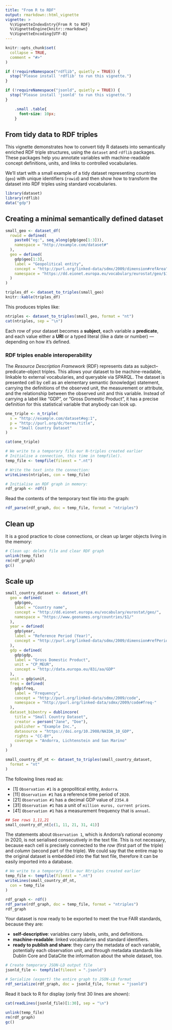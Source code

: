 ```yaml
---
title: "From R to RDF"
output: rmarkdown::html_vignette
vignette: >
  %\VignetteIndexEntry{From R to RDF}
  %\VignetteEngine{knitr::rmarkdown}
  %\VignetteEncoding{UTF-8}
---
```


```r
knitr::opts_chunk$set(
  collapse = TRUE,
  comment = "#>"
)

if (!requireNamespace("rdflib", quietly = TRUE)) {
  stop("Please install 'rdflib' to run this vignette.")
}

if (!requireNamespace("jsonld", quietly = TRUE)) {
  stop("Please install 'jsonld' to run this vignette.")
}
```

```css
    .small .table{
      font-size: 10px;
    }
```

## From tidy data to RDF triples

This vignette demonstrates how to convert tidy R datasets into semantically enriched RDF triple structures, using the `dataset` and `rdflib` packages. These packages help you annotate variables with machine-readable concept definitions, units, and links to controlled vocabularies.

We’ll start with a small example of a tidy dataset representing countries (`geo`) with unique identifiers (`rowid`) and then show how to transform the dataset into RDF triples using standard vocabularies.

```r
library(dataset)
library(rdflib)
data("gdp")
```

## Creating a minimal semantically defined dataset

```r
small_geo <- dataset_df(
  rowid = defined(
    paste0("eg:", seq_along(gdp$geo[1:3])),
    namespace = "http://example.com/dataset#"
  ),
  geo = defined(
    gdp$geo[1:3],
    label = "Geopolitical entity",
    concept = "http://purl.org/linked-data/sdmx/2009/dimension#refArea",
    namespace = "https://dd.eionet.europa.eu/vocabulary/eurostat/geo/$1"
  )
)
```

::: small
```r
triples_df <- dataset_to_triples(small_geo)
knitr::kable(triples_df)
```
:::

This produces triples like:

::: small
```r
ntriples <- dataset_to_triples(small_geo, format = "nt")
cat(ntriples, sep = "\n")
```
:::

Each row of your dataset becomes a **subject**, each variable a **predicate**, and each value either a **URI** or a typed literal (like a date or number) — depending on how it's defined.

### RDF triples enable interoperability

The *Resource Description Framework* (RDF) represents data as subject–predicate–object triples. This allows your dataset to be machine-readable, linkable to external vocabularies, and queryable via SPARQL. The dataset is presented cell by cell as an elementary semantic (knowledge) statement, carrying the definitions of the observed unit, the measurement or attribute, and the relationship between the observed unit and this variable. Instead of carrying a label like "GDP", or "Gross Domestic Product", it has a precise definition for this statistical variable that anybody can look up.

```r
one_triple <- n_triple(
  s = "http://example.com/dataset#eg:1",
  p = "http://purl.org/dc/terms/title",
  o = "Small Country Dataset"
)
```

::: small
```r
cat(one_triple)
```
:::

```r
# We write to a temporary file our N-triples created earlier
# Initialise a connection, this time in tempfile().
temp_file <- tempfile(fileext = ".nt")

# Write the text into the connection:
writeLines(ntriples, con = temp_file)

# Initialise an RDF graph in memory:
rdf_graph <- rdf()
```

Read the contents of the temporary text file into the graph:

::: small
```r
rdf_parse(rdf_graph, doc = temp_file, format = "ntriples")
```
:::

## Clean up

It is a good practice to close connections, or clean up larger objects living in the memory:

```r
# Clean up: delete file and clear RDF graph
unlink(temp_file)
rm(rdf_graph)
gc()
```

## Scale up

```r
small_country_dataset <- dataset_df(
  geo = defined(
    gdp$geo,
    label = "Country name",
    concept = "http://dd.eionet.europa.eu/vocabulary/eurostat/geo/",
    namespace = "https://www.geonames.org/countries/$1/"
  ),
  year = defined(
    gdp$year,
    label = "Reference Period (Year)",
    concept = "http://purl.org/linked-data/sdmx/2009/dimension#refPeriod"
  ),
  gdp = defined(
    gdp$gdp,
    label = "Gross Domestic Product",
    unit = "CP_MEUR",
    concept = "http://data.europa.eu/83i/aa/GDP"
  ),
  unit = gdp$unit,
  freq = defined(
    gdp$freq,
    label = "Frequency",
    concept = "http://purl.org/linked-data/sdmx/2009/code",
    namespace = "http://purl.org/linked-data/sdmx/2009/code#freq-"
  ),
  dataset_bibentry = dublincore(
    title = "Small Country Dataset",
    creator = person("Jane", "Doe"),
    publisher = "Example Inc.",
    datasource = "https://doi.org/10.2908/NAIDA_10_GDP",
    rights = "CC-BY",
    coverage = "Andorra, Lichtenstein and San Marino"
  )
)
```

```r
small_country_df_nt <- dataset_to_triples(small_country_dataset,
  format = "nt"
)
```

The following lines read as:

-   [1] `Observation #1` is a geopolitical entity, `Andorra`.
-   [11] `Observation #1` has a reference time period of `2020`.
-   [21] `Observation #1` has a decimal GDP value of `2354.8`
-   [31] `Observation #1` has a unit of `million euros, current prices`.
-   [41] `Observation #1` has a measurement frequency that is `annual`.

```r
## See rows 1,11,21
small_country_df_nt[c(1, 11, 21, 31, 41)]
```

The statements about `Observation 1`, which is Andorra's national economy in 2020, is not serialised consecutively in the text file. This is not necessary, because each cell is precisely connected to the *row* (first part of the triple) and *column* (second part of the triple). We could say that the entire map to the original dataset is embedded into the flat text file, therefore it can be easily imported into a database.

```r
# We write to a temporary file our Ntriples created earlier
temp_file <- tempfile(fileext = ".nt")
writeLines(small_country_df_nt,
  con = temp_file
)

rdf_graph <- rdf()
rdf_parse(rdf_graph, doc = temp_file, format = "ntriples")
rdf_graph
```

Your dataset is now ready to be exported to meet the true FAIR standards, because they are:

- **self-descriptive**: variables carry labels, units, and definitions.
- **machine-readable**: linked vocabularies and standard identifiers.
- **ready to publish and share**: they carry the metadata of each variable, potentially each observation unit, and through metadata standards like Dublin Core and DataCite the information about the whole dataset, too.

```r
# Create temporary JSON-LD output file
jsonld_file <- tempfile(fileext = ".jsonld")

# Serialize (export) the entire graph to JSON-LD format
rdf_serialize(rdf_graph, doc = jsonld_file, format = "jsonld")
```

Read it back to R for display (only first 30 lines are shown):

:::: small
```r
cat(readLines(jsonld_file)[1:30], sep = "\n")
```
::::

```r
unlink(temp_file)
rm(rdf_graph)
gc()
```



